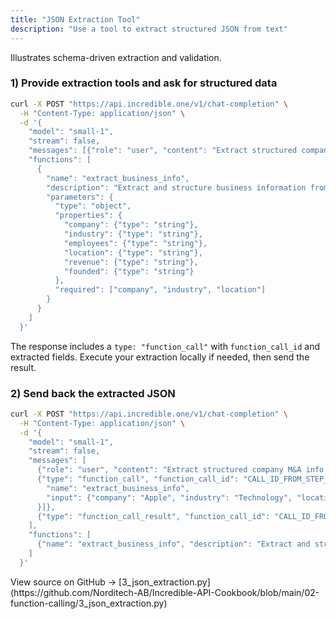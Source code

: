 ```yaml
---
title: "JSON Extraction Tool"
description: "Use a tool to extract structured JSON from text"
---
```


 

Illustrates schema-driven extraction and validation.

### 1) Provide extraction tools and ask for structured data

```bash
curl -X POST "https://api.incredible.one/v1/chat-completion" \
  -H "Content-Type: application/json" \
  -d '{
    "model": "small-1",
    "stream": false,
    "messages": [{"role": "user", "content": "Extract structured company M&A info from: Apple acquired Beats for $3B."}],
    "functions": [
      {
        "name": "extract_business_info",
        "description": "Extract and structure business information from unstructured text",
        "parameters": {
          "type": "object",
          "properties": {
            "company": {"type": "string"},
            "industry": {"type": "string"},
            "employees": {"type": "string"},
            "location": {"type": "string"},
            "revenue": {"type": "string"},
            "founded": {"type": "string"}
          },
          "required": ["company", "industry", "location"]
        }
      }
    ]
  }'
```

The response includes a `type: "function_call"` with `function_call_id` and extracted fields. Execute your extraction locally if needed, then send the result.

### 2) Send back the extracted JSON

```bash
curl -X POST "https://api.incredible.one/v1/chat-completion" \
  -H "Content-Type: application/json" \
  -d '{
    "model": "small-1",
    "stream": false,
    "messages": [
      {"role": "user", "content": "Extract structured company M&A info from: Apple acquired Beats for $3B."},
      {"type": "function_call", "function_call_id": "CALL_ID_FROM_STEP_1", "function_calls": [{
        "name": "extract_business_info",
        "input": {"company": "Apple", "industry": "Technology", "location": "Cupertino", "revenue": "$3B"}
      }]},
      {"type": "function_call_result", "function_call_id": "CALL_ID_FROM_STEP_1", "function_call_results": [{"company": "Apple", "industry": "Technology", "location": "Cupertino", "financial": {"revenue": "$3B"}}]}
    ],
    "functions": [
      {"name": "extract_business_info", "description": "Extract and structure business information from unstructured text", "parameters": {"type": "object", "properties": {"company": {"type": "string"}, "industry": {"type": "string"}, "employees": {"type": "string"}, "location": {"type": "string"}, "revenue": {"type": "string"}, "founded": {"type": "string"}}, "required": ["company", "industry", "location"]}}
    ]
  }'
```

<Note>
View source on GitHub → [3_json_extraction.py](https://github.com/Norditech-AB/Incredible-API-Cookbook/blob/main/02-function-calling/3_json_extraction.py)
</Note>

 

